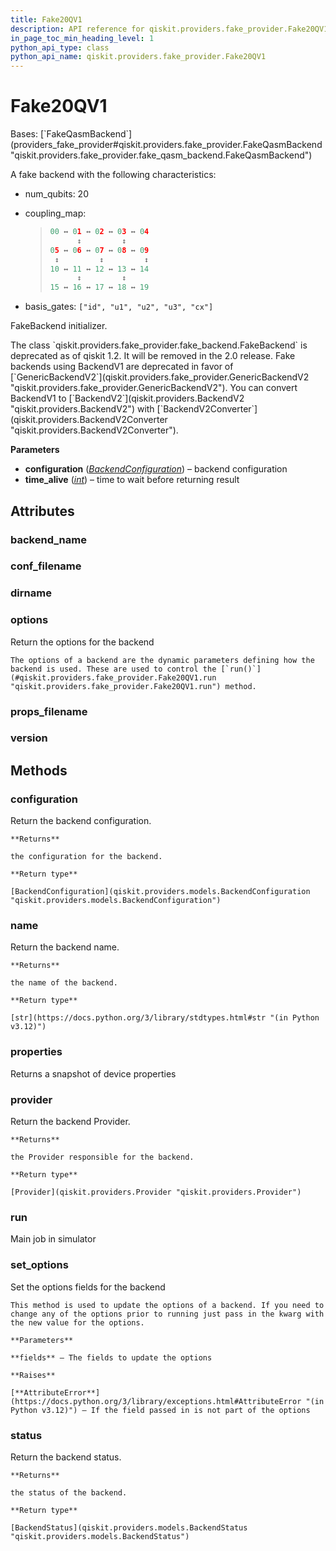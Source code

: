 ```yaml
---
title: Fake20QV1
description: API reference for qiskit.providers.fake_provider.Fake20QV1
in_page_toc_min_heading_level: 1
python_api_type: class
python_api_name: qiskit.providers.fake_provider.Fake20QV1
---
```


# Fake20QV1

<Class id="qiskit.providers.fake_provider.Fake20QV1" isDedicatedPage={true} github="https://github.com/Qiskit/qiskit/tree/stable/1.2/qiskit/providers/fake_provider/backends_v1/fake_20q/fake_20q.py#L21-L43" signature="qiskit.providers.fake_provider.Fake20QV1" modifiers="class">
  Bases: [`FakeQasmBackend`](providers_fake_provider#qiskit.providers.fake_provider.FakeQasmBackend "qiskit.providers.fake_provider.fake_qasm_backend.FakeQasmBackend")

  A fake backend with the following characteristics:

  *   num\_qubits: 20

  *   coupling\_map:

      > ```python
      > 00 ↔ 01 ↔ 02 ↔ 03 ↔ 04
      >       ↕         ↕
      > 05 ↔ 06 ↔ 07 ↔ 08 ↔ 09
      >  ↕         ↕         ↕
      > 10 ↔ 11 ↔ 12 ↔ 13 ↔ 14
      >       ↕         ↕
      > 15 ↔ 16 ↔ 17 ↔ 18 ↔ 19
      > ```

  *   basis\_gates: `["id", "u1", "u2", "u3", "cx"]`

  FakeBackend initializer.

  <Admonition title="Deprecated since version 1.2" type="danger">
    The class `qiskit.providers.fake_provider.fake_backend.FakeBackend` is deprecated as of qiskit 1.2. It will be removed in the 2.0 release. Fake backends using BackendV1 are deprecated in favor of [`GenericBackendV2`](qiskit.providers.fake_provider.GenericBackendV2 "qiskit.providers.fake_provider.GenericBackendV2"). You can convert BackendV1 to [`BackendV2`](qiskit.providers.BackendV2 "qiskit.providers.BackendV2") with [`BackendV2Converter`](qiskit.providers.BackendV2Converter "qiskit.providers.BackendV2Converter").
  </Admonition>

  **Parameters**

  *   **configuration** ([*BackendConfiguration*](qiskit.providers.models.BackendConfiguration "qiskit.providers.models.BackendConfiguration")) – backend configuration
  *   **time\_alive** ([*int*](https://docs.python.org/3/library/functions.html#int "(in Python v3.12)")) – time to wait before returning result

  ## Attributes

  ### backend\_name

  <Attribute id="qiskit.providers.fake_provider.Fake20QV1.backend_name" attributeValue="'fake_20q_v1'" />

  ### conf\_filename

  <Attribute id="qiskit.providers.fake_provider.Fake20QV1.conf_filename" attributeValue="'conf_singapore.json'" />

  ### dirname

  <Attribute id="qiskit.providers.fake_provider.Fake20QV1.dirname" attributeValue="'/home/runner/work/qiskit/qiskit/.tox/docs/lib/python3.9/site-packages/qiskit/providers/fake_provider/backends_v1/fake_20q'" />

  ### options

  <Attribute id="qiskit.providers.fake_provider.Fake20QV1.options">
    Return the options for the backend

    The options of a backend are the dynamic parameters defining how the backend is used. These are used to control the [`run()`](#qiskit.providers.fake_provider.Fake20QV1.run "qiskit.providers.fake_provider.Fake20QV1.run") method.
  </Attribute>

  ### props\_filename

  <Attribute id="qiskit.providers.fake_provider.Fake20QV1.props_filename" attributeValue="'props_singapore.json'" />

  ### version

  <Attribute id="qiskit.providers.fake_provider.Fake20QV1.version" attributeValue="1" />

  ## Methods

  ### configuration

  <Function id="qiskit.providers.fake_provider.Fake20QV1.configuration" github="https://github.com/Qiskit/qiskit/tree/stable/1.2/qiskit/providers/backend.py#L144-L150" signature="configuration()">
    Return the backend configuration.

    **Returns**

    the configuration for the backend.

    **Return type**

    [BackendConfiguration](qiskit.providers.models.BackendConfiguration "qiskit.providers.models.BackendConfiguration")
  </Function>

  ### name

  <Function id="qiskit.providers.fake_provider.Fake20QV1.name" github="https://github.com/Qiskit/qiskit/tree/stable/1.2/qiskit/providers/backend.py#L183-L189" signature="name()">
    Return the backend name.

    **Returns**

    the name of the backend.

    **Return type**

    [str](https://docs.python.org/3/library/stdtypes.html#str "(in Python v3.12)")
  </Function>

  ### properties

  <Function id="qiskit.providers.fake_provider.Fake20QV1.properties" github="https://github.com/Qiskit/qiskit/tree/stable/1.2/qiskit/providers/fake_provider/fake_qasm_backend.py#L46-L50" signature="properties()">
    Returns a snapshot of device properties
  </Function>

  ### provider

  <Function id="qiskit.providers.fake_provider.Fake20QV1.provider" github="https://github.com/Qiskit/qiskit/tree/stable/1.2/qiskit/providers/backend.py#L161-L167" signature="provider()">
    Return the backend Provider.

    **Returns**

    the Provider responsible for the backend.

    **Return type**

    [Provider](qiskit.providers.Provider "qiskit.providers.Provider")
  </Function>

  ### run

  <Function id="qiskit.providers.fake_provider.Fake20QV1.run" github="https://github.com/Qiskit/qiskit/tree/stable/1.2/qiskit/providers/fake_provider/fake_backend.py#L137-L165" signature="run(run_input, **kwargs)">
    Main job in simulator
  </Function>

  ### set\_options

  <Function id="qiskit.providers.fake_provider.Fake20QV1.set_options" github="https://github.com/Qiskit/qiskit/tree/stable/1.2/qiskit/providers/backend.py#L125-L142" signature="set_options(**fields)">
    Set the options fields for the backend

    This method is used to update the options of a backend. If you need to change any of the options prior to running just pass in the kwarg with the new value for the options.

    **Parameters**

    **fields** – The fields to update the options

    **Raises**

    [**AttributeError**](https://docs.python.org/3/library/exceptions.html#AttributeError "(in Python v3.12)") – If the field passed in is not part of the options
  </Function>

  ### status

  <Function id="qiskit.providers.fake_provider.Fake20QV1.status" github="https://github.com/Qiskit/qiskit/tree/stable/1.2/qiskit/providers/backend.py#L169-L181" signature="status()">
    Return the backend status.

    **Returns**

    the status of the backend.

    **Return type**

    [BackendStatus](qiskit.providers.models.BackendStatus "qiskit.providers.models.BackendStatus")
  </Function>
</Class>

